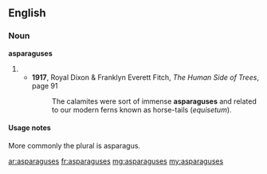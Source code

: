==English==

===Noun===
'''asparaguses'''

# {{plural of|asparagus}}
#* '''1917''', Royal Dixon & Franklyn Everett Fitch, ''The Human Side of Trees'', page 91
#*: The calamites were sort of immense '''asparaguses''' and related to our modern ferns known as horse-tails (''equisetum'').

====Usage notes====
More commonly the plural is asparagus.

[[ar:asparaguses]]
[[fr:asparaguses]]
[[mg:asparaguses]]
[[my:asparaguses]]